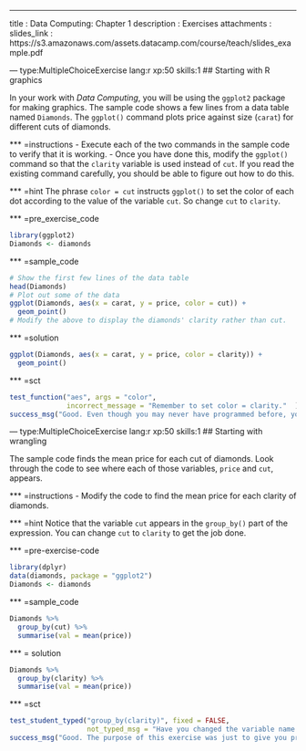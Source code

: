 ---
title       : Data Computing: Chapter 1
description : Exercises
attachments :
  slides_link : https://s3.amazonaws.com/assets.datacamp.com/course/teach/slides_example.pdf

--- type:MultipleChoiceExercise lang:r xp:50 skills:1
## Starting with R graphics

In your work with *Data Computing*, you will be using the `ggplot2` package for making graphics.  The sample code shows a few lines from a data table named `Diamonds`. The `ggplot()` command plots price against size (`carat`) for different cuts of diamonds.

*** =instructions
- Execute each of the two commands in the sample code to verify that it is working.
- Once you have done this, modify the `ggplot()` command so that the `clarity` variable is used instead of `cut`. If you read the existing command carefully, you should be able to figure out how to do this.

*** =hint
The phrase `color = cut` instructs `ggplot()` to set the color of each dot according to the value of the variable `cut`. So change `cut` to `clarity`.

*** =pre_exercise_code
```r
library(ggplot2)
Diamonds <- diamonds
```

*** =sample_code
```r
# Show the first few lines of the data table
head(Diamonds)
# Plot out some of the data
ggplot(Diamonds, aes(x = carat, y = price, color = cut)) + 
  geom_point()
# Modify the above to display the diamonds' clarity rather than cut.
```

*** =solution
```r
ggplot(Diamonds, aes(x = carat, y = price, color = clarity)) + 
  geom_point()
```

*** =sct
```r
test_function("aes", args = "color",
              incorrect_message = "Remember to set color = clarity."  )
success_msg("Good. Even though you may never have programmed before, you were still able to figure it out!")
```

--- type:MultipleChoiceExercise lang:r xp:50 skills:1
## Starting with wrangling

The sample code finds the mean price for each cut of diamonds. Look through the code to see where each of those variables, `price` and `cut`, appears.

*** =instructions
- Modify the code to find the mean price for each clarity of diamonds. 


*** =hint
Notice that the variable `cut` appears in the `group_by()` part of the expression. You can change `cut` to `clarity` to get the job done.

*** =pre-exercise-code
```r
library(dplyr)
data(diamonds, package = "ggplot2")
Diamonds <- diamonds
```

*** =sample_code
```r
Diamonds %>%
  group_by(cut) %>%
  summarise(val = mean(price))
```

*** = solution
```r
Diamonds %>%
  group_by(clarity) %>%
  summarise(val = mean(price))
```


*** =sct
```r
test_student_typed("group_by(clarity)", fixed = FALSE, 
                   not_typed_msg = "Have you changed the variable name in `group_by(cut)` to `clarity`?")
success_msg("Good. The purpose of this exercise was just to give you practice with DataCamp.")
```